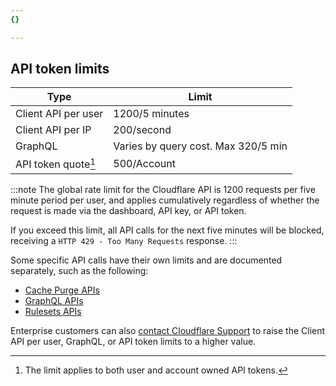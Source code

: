 ```yaml
---
{}

---
```


## API token limits

| Type | Limit |
|------|-------|
| Client API per user | 1200/5 minutes |
| Client API per IP | 200/second|
| GraphQL | Varies by query cost. Max 320/5 min|
| API token quote[^1] | 500/Account |

[^1]: The limit applies to both user and account owned API tokens.

:::note
The global rate limit for the Cloudflare API is 1200 requests per five minute period per user, and applies cumulatively regardless of whether the request is made via the dashboard, API key, or API token.

If you exceed this limit, all API calls for the next five minutes will be blocked, receiving a `HTTP 429 - Too Many Requests` response.
:::

Some specific API calls have their own limits and are documented separately, such as the following:

* [Cache Purge APIs](/api/resources/cache/methods/purge/)
* [GraphQL APIs](/analytics/graphql-api/limits/)
* [Rulesets APIs](/ruleset-engine/rulesets-api/#limits)

Enterprise customers can also [contact Cloudflare Support](/support/contacting-cloudflare-support/) to raise the Client API per user, GraphQL, or API token limits to a higher value.
